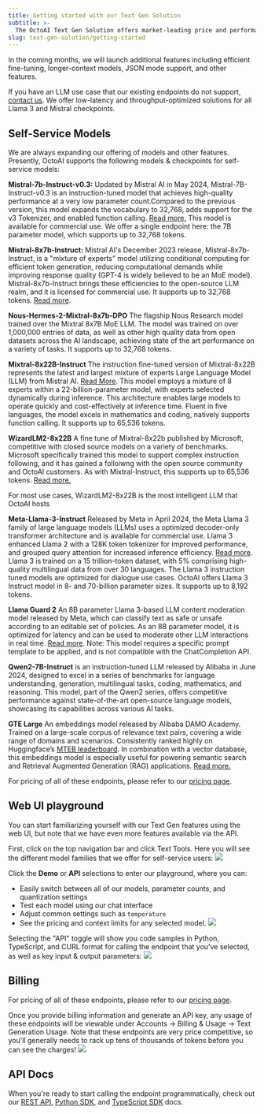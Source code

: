 ```yaml
---
title: Getting started with our Text Gen Solution
subtitle: >-
  The OctoAI Text Gen Solution offers market-leading price and performance for a growing list open source LLMs including Llama3 and Mistral (see Supported models section below). We offer a WebUI playground, API endpoints, and Python/TypeScript SDK solution for interacting with these models. All of our endpoints are callable via chat completions format currently popular in the industry (see API documentation).
slug: text-gen-solution/getting-started
---
```


In the coming months, we will launch additional features including efficient fine-tuning, longer-context models, JSON mode support, and other features.

If you have an LLM use case that our existing endpoints do not support, [contact us](https://octo.ai/contact-us/). We offer low-latency and throughput-optimized solutions for all Llama 3 and Mistral checkpoints.

## Self-Service Models

We are always expanding our offering of models and other features. Presently, OctoAI supports the following models & checkpoints for self-service models:

**Mistral-7b-Instruct-v0.3:** Updated by Mistral AI in May 2024, Mistral-7B-Instruct-v0.3 is an instruction-tuned model that achieves high-quality performance at a very low parameter count.Compared to the previous version, this model expands the vocabulary to 32,768, adds support for the v3 Tokenizer, and enabled function calling. [Read more.](https://huggingface.co/mistralai/Mistral-7B-Instruct-v0.3) This model is available for commercial use. We offer a single endpoint here: the 7B parameter model, which supports up to 32,768 tokens.

**Mistral-8x7b-Instruct:** Mistral AI's December 2023 release, Mistral-8x7b-Instruct, is a "mixture of experts" model utilizing conditional computing for efficient token generation, reducing computational demands while improving response quality (GPT-4 is widely believed to be an MoE model). Mistral-8x7b-Instruct brings these efficiencies to the open-source LLM realm, and it is licensed for commercial use. It supports up to 32,768 tokens. [Read more](https://huggingface.co/mistralai/Mixtral-8x7B-v0.1).

**Nous-Hermes-2-Mixtral-8x7b-DPO** The flagship Nous Research model trained over the Mixtral 8x7B MoE LLM. The model was trained on over 1,000,000 entries of data, as well as other high quality data from open datasets across the AI landscape, achieving state of the art performance on a variety of tasks. It supports up to 32,768 tokens.

**Mixtral-8x22B-Instruct** The instruction fine-tuned version of Mixtral-8x22B represents the latest and largest mixture of experts Large Language Model (LLM) from Mistral AI. [Read More](https://huggingface.co/mistralai/Mixtral-8x22B-Instruct-v0.1). This model employs a mixture of 8 experts within a 22-billion-parameter model, with experts selected dynamically during inference. This architecture enables large models to operate quickly and cost-effectively at inference time. Fluent in five languages, the model excels in mathematics and coding, natively supports function calling. It supports up to 65,536 tokens.

**WizardLM2-8x22B** A fine tune of Mixtral-8x22b published by Microsoft, competitive with closed source models on a variety of benchmarks. Microsoft specifically trained this model to support complex instruction following, and it has gained a folloiwng with the open source community and OctoAI customers.  As with Mixtral-Instruct, this supports up to 65,536 tokens. [Read more.](https://wizardlm.github.io/WizardLM2/)

<Tip>For most use cases, WizardLM2-8x22B is the most intelligent LLM that OctoAI hosts</Tip>

**Meta-Llama-3-Instruct** Released by Meta in April 2024, the Meta Llama 3 family of large language models (LLMs) uses a optimized decoder-only transformer architecture and is available for commercial use. Llama 3 enhanced Llama 2 with a 128K token tokenizer for improved performance, and grouped query attention for increased inference efficiency. [Read more](https://ai.meta.com/blog/meta-llama-3/). Llama 3 is trained on a 15 trillion-token dataset, with 5% comprising high-quality multilingual data from over 30 languages. The Llama 3 instruction tuned models are optimized for dialogue use cases. OctoAI offers Llama 3 Instruct model in 8- and 70-billion parameter sizes. It supports up to 8,192 tokens.

**Llama Guard 2** An 8B parameter Llama 3-based LLM content moderation model released by Meta, which can classify text as safe or unsafe according to an editable set of policies. As an 8B parameter model, it is optimized for latency and can be used to moderate other LLM interactions in real time. [Read more](https://huggingface.co/meta-llama/Meta-Llama-Guard-2-8). Note: This model requires a specific prompt template to be applied, and is not compatible with the ChatCompletion API.

**Qwen2-7B-Instruct** is an instruction-tuned LLM released by Alibaba in June 2024, designed to excel in a series of benchmarks for language understanding, generation, multilingual tasks, coding, mathematics, and reasoning. This model, part of the Qwen2 series, offers competitive performance against state-of-the-art open-source language models, showcasing its capabilities across various AI tasks.

**GTE Large** An embeddings model released by Alibaba DAMO Academy. Trained on a large-scale corpus of relevance text pairs, covering a wide range of domains and scenarios. Consistently ranked highly on Huggingface’s [MTEB leaderboard](https://huggingface.co/spaces/mteb/leaderboard). In combination with a vector database, this embeddings model is especially useful for powering semantic search and Retrieval Augmented Generation (RAG) applications. [Read more.](https://huggingface.co/thenlper/gte-large)

For pricing of all of these endpoints, please refer to our [pricing page](/docs/getting-started/pricing-and-billing).

## Web UI playground

You can start familiarizing yourself with our Text Gen features using the web UI, but note that we have even more features available via the API.

First, click on the top navigation bar and click Text Tools. Here you will see the different model families that we offer for self-service users:
![](https://www.datocms-assets.com/45680/1711724092-textgen-models.png?max-w=2000&auto=compress)

Click the **Demo** or **API** selections to enter our playground, where you can:

- Easily switch between all of our models, parameter counts, and quantization settings
- Test each model using our chat interface
- Adjust common settings such as `temperature`
- See the pricing and context limits for any selected model.
  ![](https://www.datocms-assets.com/45680/1711724222-textgen-demo1.png?max-w=2000&auto=compress)

Selecting the "API" toggle will show you code samples in Python, TypeScript, and CURL format for calling the endpoint that you've selected, as well as key input & output parameters:
![](https://www.datocms-assets.com/45680/1711724065-textgen-api.png?max-w=2000&auto=compress)

## Billing

For pricing of all of these endpoints, please refer to our [pricing page](/docs/getting-started/pricing-and-billing).

Once you provide billing information and generate an API key, any usage of these endpoints will be viewable under Accounts -> Billing & Usage -> Text Generation Usage. Note that these endpoints are very price competitive, so you'll generally needs to rack up tens of thousands of tokens before you can see the charges!
![](https://www.datocms-assets.com/45680/1711724075-textgen-billing.png?max-w=2000&auto=compress)

## API Docs

When you're ready to start calling the endpoint programmatically, check out our [REST API](rest-api), [Python SDK](python-sdk), and [TypeScript SDK](typescript-sdk) docs.
